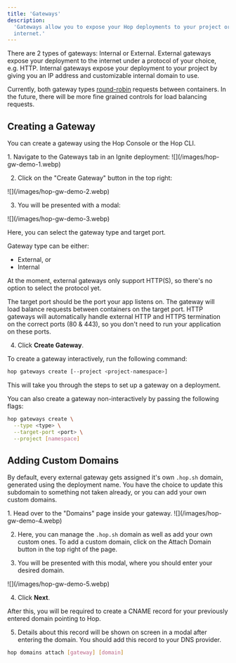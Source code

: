 ```yaml
---
title: 'Gateways'
description:
  'Gateways allow you to expose your Hop deployments to your project or the
  internet.'
---
```


There are 2 types of gateways: Internal or External. External gateways expose
your deployment to the internet under a protocol of your choice, e.g. HTTP.
Internal gateways expose your deployment to your project by giving you an IP
address and customizable internal domain to use.

Currently, both gateway types
[round-robin](<https://en.wikipedia.org/wiki/Load_balancing_(computing)#Round-robin_scheduling>)
requests between containers. In the future, there will be more fine grained
controls for load balancing requests.

## Creating a Gateway

You can create a gateway using the Hop Console or the Hop CLI.

<AccordionGroup>

<Accordion title="Console">
1. Navigate to the Gateways tab in an Ignite deployment:

<Frame>![](/images/hop-gw-demo-1.webp)</Frame>

2. Click on the "Create Gateway" button in the top right:

<Frame>![](/images/hop-gw-demo-2.webp)</Frame>

3. You will be presented with a modal:

<Frame>![](/images/hop-gw-demo-3.webp)</Frame>

Here, you can select the gateway type and target port.

Gateway type can be either:

- External, or
- Internal

At the moment, external gateways only support HTTP(S), so there's no option to
select the protocol yet.

The target port should be the port your app listens on. The gateway will load
balance requests between containers on the target port. HTTP gateways will
automatically handle external HTTP and HTTPS termination on the correct ports
(80 & 443), so you don't need to run your application on these ports.

4. Click **Create Gateway**.

</Accordion>

<Accordion title="CLI">
To create a gateway interactively, run the following command:

```bash
hop gateways create [--project <project-namespace>]
```

This will take you through the steps to set up a gateway on a deployment.

You can also create a gateway non-interactively by passing the following flags:

```sh
hop gateways create \
  --type <type> \
  --target-port <port> \
  --project [namespace]
```

</Accordion>

</AccordionGroup>

## Adding Custom Domains

By default, every external gateway gets assigned it's own `.hop.sh` domain,
generated using the deployment name. You have the choice to update this
subdomain to something not taken already, or you can add your own custom
domains.

<AccordionGroup>

<Accordion title="Console">
1. Head over to the "Domains" page inside your gateway.

<Frame>![](/images/hop-gw-demo-4.webp)</Frame>

2. Here, you can manage the `.hop.sh` domain as well as add your own custom ones.
   To add a custom domain, click on the Attach Domain button in the top right of
   the page.

3. You will be presented with this modal, where you should enter your desired
   domain.

<Frame>![](/images/hop-gw-demo-5.webp)</Frame>

4. Click **Next**.

After this, you will be required to create a CNAME record for your previously
entered domain pointing to Hop.

5. Details about this record will be shown on screen in a modal after entering the domain. You should add this record to your DNS provider.

</Accordion>

<Accordion title="CLI">

```sh
hop domains attach [gateway] [domain]
```

</Accordion>

</AccordionGroup>
